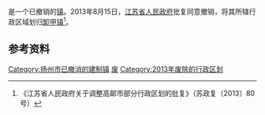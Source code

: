 {{中国乡级行政区|32/10/84/104/000}}

'''{{PAGENAMEBASE}}'''是{{PRC admin/fullname|32/10/84}}一个已撤销的[[行政建制镇|镇]]。2013年8月15日，[[江苏省人民政府|江苏省人民政府]]批复同意撤销{{PAGENAMEBASE}}，将其所辖行政区域划归[[卸甲镇|卸甲镇]]<ref>《江苏省人民政府关于调整高邮市部分行政区划的批复》（苏政复〔2013〕80号）</ref>。

== 参考资料 ==
{{reflist}}

{{江苏行政区划小作品}}
[[Category:扬州市已撤消的建制镇|Category:扬州市已撤消的建制镇]]
[[Category:高邮市行政区划|废]]
[[Category:2013年废除的行政区划|Category:2013年废除的行政区划]]